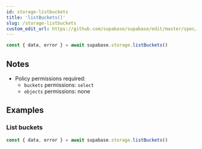 ```yaml
---
id: storage-listbuckets
title: 'listBuckets()'
slug: /storage-listbuckets
custom_edit_url: https://github.com/supabase/supabase/edit/master/spec/supabase_js_v2_legacy.yml
---
```



```js
const { data, error } = await supabase.storage.listBuckets()
```

## Notes

- Policy permissions required:
  - `buckets` permissions: `select`
  - `objects` permissions: none

## Examples

### List buckets

```js
const { data, error } = await supabase.storage.listBuckets()
```
